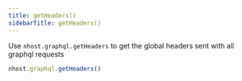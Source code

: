 ```yaml
---
title: getHeaders()
sidebarTitle: getHeaders()
---
```


Use `nhost.graphql.getHeaders` to get the global headers sent with all graphql requests

```ts
nhost.graphql.getHeaders()
```

